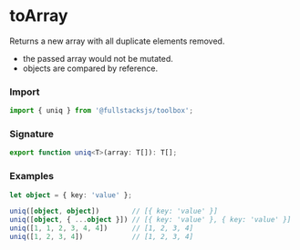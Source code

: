 # toArray

Returns a new array with all duplicate elements removed.

- the passed array would not be mutated.
- objects are compared by reference.

### Import

```typescript copy
import { uniq } from '@fullstacksjs/toolbox';
```

### Signature

```typescript copy
export function uniq<T>(array: T[]): T[];
```

### Examples

```typescript copy
let object = { key: 'value' };

uniq([object, object])        // [{ key: 'value' }]
uniq([object, { ...object }]) // [{ key: 'value' }, { key: 'value' }]
uniq([1, 1, 2, 3, 4, 4])      // [1, 2, 3, 4]
uniq([1, 2, 3, 4])            // [1, 2, 3, 4]
```
